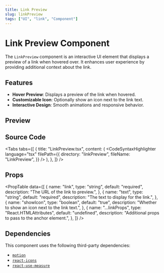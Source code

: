 ```yaml
---
title: Link Preview
slug: linkPreview
tags: ["UI", "link", "Component"]
---
```


# Link Preview Component

The `LinkPreview` component is an interactive UI element that displays a preview of a link when hovered over. It enhances user experience by providing additional context about the link.

## Features

- **Hover Preview**: Displays a preview of the link when hovered.
- **Customizable Icon**: Optionally show an icon next to the link text.
- **Interactive Design**: Smooth animations and responsive behavior.

## Preview

<ComponentPreview componentPath="LinkPreview_ex.tsx" />

## Source Code

<Tabs
  tabs={[
    {
      title: "LinkPreview.tsx",
      content: (
        <CodeSyntaxHighlighter
          language="tsx"
          filePath={{
            directory: "linkPreview",
            fileName: "LinkPreview",
          }}
        />
      ),
    },
  ]}
/>

## Props

<PropTable
  data={[
    {
      name: "link",
      type: "string",
      default: "required",
      description: "The URL of the link to preview.",
    },
    {
      name: "text",
      type: "string",
      default: "required",
      description: "The text to display for the link.",
    },
    {
      name: "showIcon",
      type: "boolean",
      default: "true",
      description: "Whether to show an icon next to the link text.",
    },
    {
      name: "...linkProps",
      type: "React.HTMLAttributes<HTMLAnchorElement>",
      default: "undefined",
      description: "Additional props to pass to the anchor element.",
    },
  ]}
/>

## Dependencies

This component uses the following third-party dependencies:

- [`motion`](https://motion.dev/)
- [`react-icons`](https://react-icons.github.io/react-icons/)
- [`react-use-measure`](https://github.com/pmndrs/react-use-measure)
